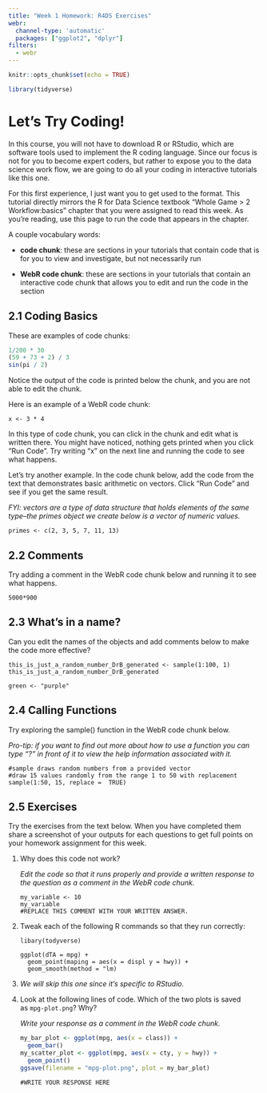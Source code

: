 ```yaml
---
title: "Week 1 Homework: R4DS Exercises"
webr:
  channel-type: 'automatic'
  packages: ["ggplot2", "dplyr"]
filters:
  - webr
---
```


```r
knitr::opts_chunk$set(echo = TRUE)

library(tidyverse)
```

# Let's Try Coding!

In this course, you will not have to download R or RStudio, which are software tools used to implement the R coding language. Since our focus is not for you to become expert coders, but rather to expose you to the data science work flow, we are going to do all your coding in interactive tutorials like this one.

For this first experience, I just want you to get used to the format. This tutorial directly mirrors the R for Data Science textbook "Whole Game \> 2 Workflow:basics" chapter that you were assigned to read this week. As you're reading, use this page to run the code that appears in the chapter.

A couple vocabulary words:

-   **code chunk**: these are sections in your tutorials that contain code that is for you to view and investigate, but not necessarily run

-   **WebR code chunk**: these are sections in your tutorials that contain an interactive code chunk that allows you to edit and run the code in the section

## 2.1 Coding Basics

These are examples of code chunks:

```r
1/200 * 30
(59 + 73 + 2) / 3
sin(pi / 2)
```

Notice the output of the code is printed below the chunk, and you are not able to edit the chunk.

Here is an example of a WebR code chunk:

```webr-r
x <- 3 * 4
```

In this type of code chunk, you can click in the chunk and edit what is written there. You might have noticed, nothing gets printed when you click "Run Code". Try writing "x" on the next line and running the code to see what happens.

Let's try another example. In the code chunk below, add the code from the text that demonstrates basic arithmetic on vectors. Click "Run Code" and see if you get the same result.

*FYI: vectors are a type of data structure that holds elements of the same type–the primes object we create below is a vector of numeric values.*

```webr-r
primes <- c(2, 3, 5, 7, 11, 13)
```

## 2.2 Comments

Try adding a comment in the WebR code chunk below and running it to see what happens.

```webr-r
5000*900
```

## 2.3 What's in a name?

Can you edit the names of the objects and add comments below to make the code more effective?

```webr-r
this_is_just_a_random_number_DrB_generated <- sample(1:100, 1)
this_is_just_a_random_number_DrB_generated

green <- "purple"
```

## 2.4 Calling Functions

Try exploring the sample() function in the WebR code chunk below.

*Pro-tip: if you want to find out more about how to use a function you can type "?" in front of it to view the help information associated with it.*

```webr-r
#sample draws random numbers from a provided vector
#draw 15 values randomly from the range 1 to 50 with replacement
sample(1:50, 15, replace =  TRUE)

```

## 2.5 Exercises

Try the exercises from the text below. When you have completed them share a screenshot of your outputs for each questions to get full points on your homework assignment for this week.

1.  Why does this code not work?

    *Edit the code so that it runs properly and provide a written response to the question as a comment in the WebR code chunk.*

    ```webr-r
    my_variable <- 10
    my_varıable
    #REPLACE THIS COMMENT WITH YOUR WRITTEN ANSWER.
    ```

2.  Tweak each of the following R commands so that they run correctly:

    ```webr-r
    libary(todyverse)

    ggplot(dTA = mpg) + 
      geom_point(maping = aes(x = displ y = hwy)) +
      geom_smooth(method = "lm)
    ```

3.  *We will skip this one since it's specific to RStudio.*

4.  Look at the following lines of code. Which of the two plots is saved as `mpg-plot.png`? Why?

    *Write your response as a comment in the WebR code chunk.*

    ```r
    my_bar_plot <- ggplot(mpg, aes(x = class)) +
      geom_bar()
    my_scatter_plot <- ggplot(mpg, aes(x = cty, y = hwy)) +
      geom_point()
    ggsave(filename = "mpg-plot.png", plot = my_bar_plot)
    ```

    ```webr-r
    #WRITE YOUR RESPONSE HERE

    ```
